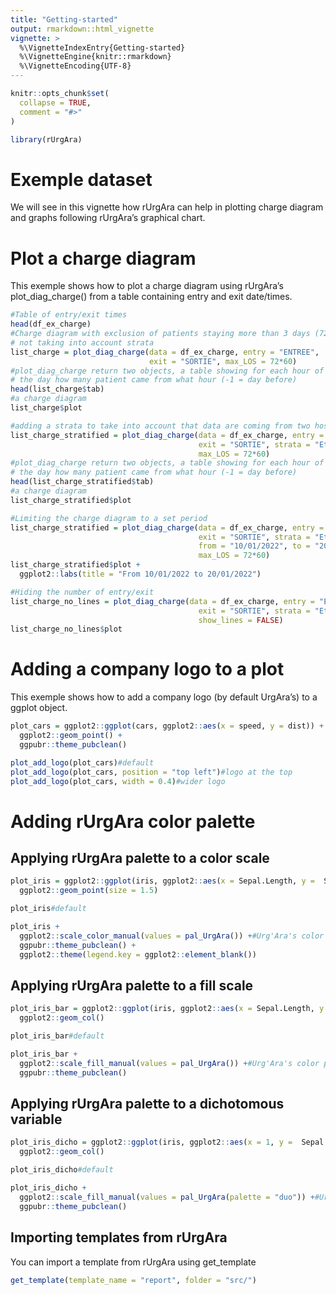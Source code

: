 ```yaml
---
title: "Getting-started"
output: rmarkdown::html_vignette
vignette: >
  %\VignetteIndexEntry{Getting-started}
  %\VignetteEngine{knitr::rmarkdown}
  %\VignetteEncoding{UTF-8}
---
```


```r
knitr::opts_chunk$set(
  collapse = TRUE,
  comment = "#>"
)
```

```r
library(rUrgAra)
```

# Exemple dataset

We will see in this vignette how rUrgAra can help in plotting charge diagram and graphs following rUrgAra's graphical chart.


# Plot a charge diagram

This exemple shows how to plot a charge diagram using rUrgAra's plot_diag_charge() from a table containing entry and exit date/times.


```r
#Table of entry/exit times
head(df_ex_charge)
#Charge diagram with exclusion of patients staying more than 3 days (72*60 = 4320 minutes)
# not taking into account strata 
list_charge = plot_diag_charge(data = df_ex_charge, entry = "ENTREE",
                               exit = "SORTIE", max_LOS = 72*60)
#plot_diag_charge return two objects, a table showing for each hour of
# the day how many patient came from what hour (-1 = day before)
head(list_charge$tab)
#a charge diagram
list_charge$plot

#adding a strata to take into account that data are coming from two hospitals
list_charge_stratified = plot_diag_charge(data = df_ex_charge, entry = "ENTREE",
                                          exit = "SORTIE", strata = "Etablissement",
                                          max_LOS = 72*60)
#plot_diag_charge return two objects, a table showing for each hour of
# the day how many patient came from what hour (-1 = day before)
head(list_charge_stratified$tab)
#a charge diagram
list_charge_stratified$plot

#Limiting the charge diagram to a set period
list_charge_stratified = plot_diag_charge(data = df_ex_charge, entry = "ENTREE",
                                          exit = "SORTIE", strata = "Etablissement",
                                          from = "10/01/2022", to = "20/01/2022",
                                          max_LOS = 72*60)
list_charge_stratified$plot + 
  ggplot2::labs(title = "From 10/01/2022 to 20/01/2022")

#Hiding the number of entry/exit
list_charge_no_lines = plot_diag_charge(data = df_ex_charge, entry = "ENTREE",
                                          exit = "SORTIE", strata = "Etablissement",
                                          show_lines = FALSE)
list_charge_no_lines$plot
```

# Adding a company logo to a plot

This exemple shows how to add a company logo (by default UrgAra's) to a ggplot object.


```r
plot_cars = ggplot2::ggplot(cars, ggplot2::aes(x = speed, y = dist)) +
  ggplot2::geom_point() +
  ggpubr::theme_pubclean()

plot_add_logo(plot_cars)#default
plot_add_logo(plot_cars, position = "top left")#logo at the top
plot_add_logo(plot_cars, width = 0.4)#wider logo
```

# Adding rUrgAra color palette

## Applying rUrgAra palette to a color scale

```r
plot_iris = ggplot2::ggplot(iris, ggplot2::aes(x = Sepal.Length, y =  Sepal.Width, color = Species)) +
  ggplot2::geom_point(size = 1.5)

plot_iris#default

plot_iris +
  ggplot2::scale_color_manual(values = pal_UrgAra()) +#Urg'Ara's color palette
  ggpubr::theme_pubclean() +
  ggplot2::theme(legend.key = ggplot2::element_blank())
```


## Applying rUrgAra palette to a fill scale

```r
plot_iris_bar = ggplot2::ggplot(iris, ggplot2::aes(x = Sepal.Length, y =  Sepal.Width, fill = Species)) +
  ggplot2::geom_col()

plot_iris_bar#default

plot_iris_bar +
  ggplot2::scale_fill_manual(values = pal_UrgAra()) +#Urg'Ara's color palette
  ggpubr::theme_pubclean()
```


## Applying rUrgAra palette to a dichotomous variable

```r
plot_iris_dicho = ggplot2::ggplot(iris, ggplot2::aes(x = 1, y =  Sepal.Width, fill = Sepal.Length > 5)) +
  ggplot2::geom_col()

plot_iris_dicho#default

plot_iris_dicho +
  ggplot2::scale_fill_manual(values = pal_UrgAra(palette = "duo")) +#Urg'Ara's color palette
  ggpubr::theme_pubclean()
```


## Importing templates from rUrgAra

You can import a template from rUrgAra using get_template

```r
get_template(template_name = "report", folder = "src/")
```


